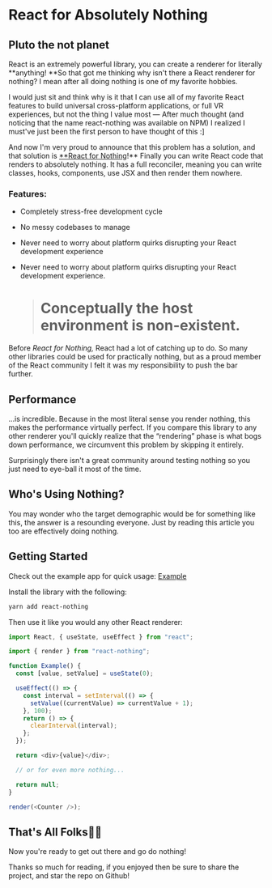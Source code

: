 # React for Absolutely Nothing


## Pluto the not planet

React is an extremely powerful library, you can create a renderer for literally **anything! **So that got me thinking why isn't there a React renderer for nothing? I mean after all doing nothing is one of my favorite hobbies.

I would just sit and think why is it that I can use all of my favorite React features to build universal cross-platform applications, or full VR experiences, but not the thing I value most — After much thought (and noticing that the name react-nothing was available on NPM) I realized I must've just been the first person to have thought of this :]

And now I'm very proud to announce that this problem has a solution, and that solution is [\*\*React for Nothing](https://github.com/EvanBacon/react-nothing)!\*\* Finally you can write React code that renders to absolutely nothing. It has a full reconciler, meaning you can write classes, hooks, components, use JSX and then render them nowhere.

### Features:

- Completely stress-free development cycle

- No messy codebases to manage

- Never need to worry about platform quirks disrupting your React development experience

- Never need to worry about platform quirks disrupting your React development experience.
  > # Conceptually the host environment is non-existent.

Before _React for Nothing,_ React had a lot of catching up to do. So many other libraries could be used for practically nothing, but as a proud member of the React community I felt it was my responsibility to push the bar further.

## Performance

…is incredible. Because in the most literal sense you render nothing, this makes the performance virtually perfect. If you compare this library to any other renderer you'll quickly realize that the “rendering” phase is what bogs down performance, we circumvent this problem by skipping it entirely.

Surprisingly there isn't a great community around testing nothing so you just need to eye-ball it most of the time.

## Who's Using Nothing?

You may wonder who the target demographic would be for something like this, the answer is a resounding everyone. Just by reading this article you too are effectively doing nothing.

## Getting Started

Check out the example app for quick usage: [Example](https://github.com/EvanBacon/react-native-nothing/tree/master/example)

Install the library with the following:

```sh
yarn add react-nothing
```

Then use it like you would any other React renderer:

```js
import React, { useState, useEffect } from "react";

import { render } from "react-nothing";

function Example() {
  const [value, setValue] = useState(0);

  useEffect(() => {
    const interval = setInterval(() => {
      setValue((currentValue) => currentValue + 1);
    }, 100);
    return () => {
      clearInterval(interval);
    };
  });

  return <div>{value}</div>;

  // or for even more nothing...

  return null;
}

render(<Counter />);
```

## That's All Folks👋🏻

Now you're ready to get out there and go do nothing!

Thanks so much for reading, if you enjoyed then be sure to share the project, and star the repo on Github!

<Embed url="https://twitter.com/baconbrix" />

<Embed url="https://github.com/evanbacon" />

<Embed url="https://github.com/evanbacon/react-nothing" />
  
<!-- 
[**EvanBacon/react-nothing**
*AKA: React zen mode A universal React renderer for absolutely nothing. Inspired by the React Conf talk about building a…*github.com](https://github.com/EvanBacon/react-nothing)
-->
